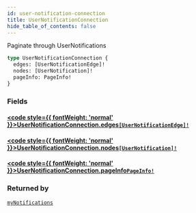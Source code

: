```yaml
---
id: user-notification-connection
title: UserNotificationConnection
hide_table_of_contents: false
---
```








Paginate through UserNotifications

```graphql
type UserNotificationConnection {
  edges: [UserNotificationEdge]!
  nodes: [UserNotification]!
  pageInfo: PageInfo!
}
```


### Fields

#### [<code style={{ fontWeight: 'normal' }}>UserNotificationConnection.<b>edges</b></code>](#)<Bullet />[`[UserNotificationEdge]!`](/adminidentity/api/graphql-admin/reference/objects/user-notification-edge) <Badge class="secondary" text="non-null"/> <Badge class="secondary" text="object"/>
> 
> 

#### [<code style={{ fontWeight: 'normal' }}>UserNotificationConnection.<b>nodes</b></code>](#)<Bullet />[`[UserNotification]!`](/adminidentity/api/graphql-admin/reference/objects/user-notification) <Badge class="secondary" text="non-null"/> <Badge class="secondary" text="object"/>
> 
> 

#### [<code style={{ fontWeight: 'normal' }}>UserNotificationConnection.<b>pageInfo</b></code>](#)<Bullet />[`PageInfo!`](/adminidentity/api/graphql-admin/reference/objects/page-info) <Badge class="secondary" text="non-null"/> <Badge class="secondary" text="object"/>
> 
> 



### Returned by

[`myNotifications`](/adminidentity/api/graphql-admin/reference/queries/my-notifications)  <Badge class="secondary" text="query"/>




